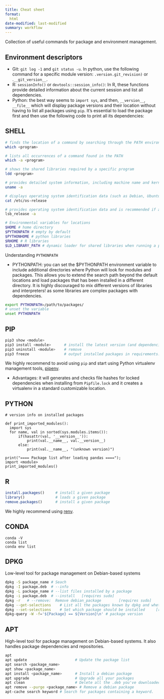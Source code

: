 ```yaml
---
title: Cheat sheet
format: 
  html
date-modified: last-modified
summary: workflow
---
```


Collection of useful commands for package and environment management.

## Environment descriptors

  - Git: `git log -1` and `git status -u`. In python, use the following command for a specific module version: <module>`.version.git_revision)` or <module>.`__git_version__`. 
  - R: `sessionInfo()` or `devtools::session_info()`: In R, these functions provide detailed information about the current session and list all dependencies. 
  - Python: the best way seems to `import sys`, and then, <module>`__version__`, <module>`__file__` which will display package versions and their location without having to list all packages using `pip`. It’s essential to load the package first and then use the following code to print all its dependencies:

## SHELL 
```.bash
# finds the location of a command by searching through the PATH environment variable
which <program>

# lists all occurrences of a command found in the PATH
which -a <program> 

# shows the shared libraries required by a specific program
ldd <program> 

# provides detailed system information, including machine name and kernel version
uname -a 

# displays operating system identification data (such as Debian, Ubuntu, etc.)
cat /etc/os-release 

# provides operating system identification data and is recommended if available. This command might not be installed by default but is part of the lsb-release package on Debian-based systems
lsb_release -a 

# Environmental variables for locations 
$HOME # home directory
$PYTHONPATH # empty by default
$PYTHONHOME # python libraries
$RHOME # R libraries
$LD_LIBRARY_PATH # dynamic loader for shared libraries when running a program
```

Understanding `PYTHONPATH`

- PYTHONPATH: you can set the $PYTHONPATH environment variable to include additional directories where Python will look for modules and packages. This allows you to extend the search path beyond the default locations and load packages that has been installed in a different directory. It is highly discouraged to mix different versions of libraries and interpreters! as some libraries are complex packages with dependencies. 

```.bash
export PYTHONPATH=/path/to/packages/
# unset the variable 
unset PYTHONPATH
```

## PIP 
```.bash
pip3 show <module>
pip3 install <module>      # install the latest version (and dependencies)
pip3 uninstall <module>    # remove
pip3 freeze                # output installed packages in requirements.txt format (similar to pip3 list) which can conveniently be used with: pip3 install -r requirements.txt
```
We highly recommend to avoid using `pip` and start using Python virtualenv management tools, [pipenv](https://pipenv.pypa.io/en/latest/). 

- Advantages: it will generates and checks file hashes for locked dependencies when installing from `Pipfile.lock` and it creates a virtualenv in a standard customizable location. 


## PYTHON 
```.python
# version info on installed packages

def print_imported_modules():
  import sys
  for name, val in sorted(sys.modules.items()):
      if(hasattr(val, '__version__')): 
          print(val.__name__, val.__version__)
      else:
          print(val.__name__, "(unknown version)")

print("==== Package list after loading pandas ====");
import <module>
print_imported_modules()
```

## R
```.r
install.packages()     # install a given package
library()              # loads a given package
remove.packages()      # install a given package
```

We highly recommend using [renv](https://rstudio.github.io/renv/articles/renv.html). 

## CONDA
```
conda -V
conda list 
conda env list 
```

## DPKG 
Low-level tool for package management on Debian-based systems 
```.bash
dpkg -S package_name # Seach   
dpkg -I package.deb  # --info
dpkg -L package_name # --list files installed by a package
dpkg -i package.deb  # --install   [requires sudo]
dpkg -r   # --remove:  Remove debian_package        [requires sudo]
dpkg --get-selections    # List all the packages known by dpkg and whether they are installed or not
dpkg --set-selections    # Set which package should be installed     [requires sudo]
dpkg-query -W -f='${Package} == ${Version}\n' # package version 
```

## APT
High-level tool for package management on Debian-based systems. It also handles package dependencies and repositories.  
```.bash
apt
apt update                      # Update the package list                  [sudo]
apt search <package_name>
apt show <package_name>
apt install <package_name>      # Install a debian package                 [sudo]
apt upgrade                     # Upgrade all your packages                [sudo]
apt clean                       # Delete all the .deb you've downloaded (save some space)
apt remove --purge <package_name> # Remove a debian package                  [sudo]
apt-cache search keyword # Search for packages containing a keyword.
```
